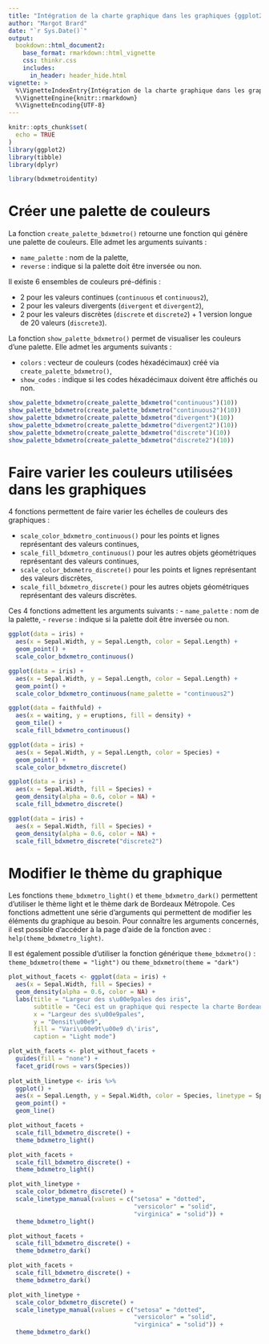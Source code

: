 ```yaml
---
title: "Intégration de la charte graphique dans les graphiques {ggplot2}"
author: "Margot Brard"
date: "`r Sys.Date()`"
output:
  bookdown::html_document2:
    base_format: rmarkdown::html_vignette
    css: thinkr.css
    includes:
      in_header: header_hide.html
vignette: >
  %\VignetteIndexEntry{Intégration de la charte graphique dans les graphiques {ggplot2}}
  %\VignetteEngine{knitr::rmarkdown}
  %\VignetteEncoding{UTF-8}
---
```


<script type="text/javascript">
$(document).ready(function () {
  window.initializeCodeFolding("show" === "hide");
});
</script>

```r
knitr::opts_chunk$set(
  echo = TRUE
)
library(ggplot2)
library(tibble)
library(dplyr)
```

```r
library(bdxmetroidentity)
```

# Créer une palette de couleurs

La fonction `create_palette_bdxmetro()` retourne une fonction qui génère une palette de couleurs. Elle admet les arguments suivants : 

- `name_palette` : nom de la palette, 
- `reverse` : indique si la palette doit être inversée ou non.

Il existe 6 ensembles de couleurs pré-définis : 

- 2 pour les valeurs continues (`continuous` et `continuous2`),
- 2 pour les valeurs divergents (`divergent` et `divergent2`),
- 2 pour les valeurs discrètes (`discrete` et `discrete2`) + 1 version longue de 20 valeurs (`discrete3`).

La fonction `show_palette_bdxmetro()` permet de visualiser les couleurs d'une palette. Elle admet les arguments suivants : 

- `colors` : vecteur de couleurs (codes héxadécimaux) créé via `create_palette_bdxmetro()`,
- `show_codes` : indique si les codes héxadécimaux doivent être affichés ou non.

```r
show_palette_bdxmetro(create_palette_bdxmetro("continuous")(10))
show_palette_bdxmetro(create_palette_bdxmetro("continuous2")(10))
show_palette_bdxmetro(create_palette_bdxmetro("divergent")(10))
show_palette_bdxmetro(create_palette_bdxmetro("divergent2")(10))
show_palette_bdxmetro(create_palette_bdxmetro("discrete")(10))
show_palette_bdxmetro(create_palette_bdxmetro("discrete2")(10))
```

# Faire varier les couleurs utilisées dans les graphiques

4 fonctions permettent de faire varier les échelles de couleurs des graphiques : 

- `scale_color_bdxmetro_continuous()` pour les points et lignes représentant des valeurs continues,
- `scale_fill_bdxmetro_continuous()` pour les autres objets géométriques représentant des valeurs continues,
- `scale_color_bdxmetro_discrete()` pour les points et lignes représentant des valeurs discrètes,
- `scale_fill_bdxmetro_discrete()` pour les autres objets géométriques représentant des valeurs discrètes.

Ces 4 fonctions admettent les arguments suivants : 
- `name_palette` : nom de la palette, 
- `reverse` : indique si la palette doit être inversée ou non.

```r
ggplot(data = iris) +
  aes(x = Sepal.Width, y = Sepal.Length, color = Sepal.Length) +
  geom_point() +
  scale_color_bdxmetro_continuous()

ggplot(data = iris) +
  aes(x = Sepal.Width, y = Sepal.Length, color = Sepal.Length) +
  geom_point() +
  scale_color_bdxmetro_continuous(name_palette = "continuous2")

ggplot(data = faithfuld) +
  aes(x = waiting, y = eruptions, fill = density) +
  geom_tile() +
  scale_fill_bdxmetro_continuous()

ggplot(data = iris) +
  aes(x = Sepal.Width, y = Sepal.Length, color = Species) +
  geom_point() +
  scale_color_bdxmetro_discrete()

ggplot(data = iris) +
  aes(x = Sepal.Width, fill = Species) +
  geom_density(alpha = 0.6, color = NA) +
  scale_fill_bdxmetro_discrete()

ggplot(data = iris) +
  aes(x = Sepal.Width, fill = Species) +
  geom_density(alpha = 0.6, color = NA) +
  scale_fill_bdxmetro_discrete("discrete2")
```

# Modifier le thème du graphique

Les fonctions `theme_bdxmetro_light()` et `theme_bdxmetro_dark()` permettent d'utiliser le thème light et le thème dark de Bordeaux Métropole. Ces fonctions admettent une série d'arguments qui permettent de modifier les éléments du graphique au besoin. Pour connaître les arguments concernés, il est possible d'accéder à la page d'aide de la fonction avec : `help(theme_bdxmetro_light)`.

Il est également possible d'utiliser la fonction générique `theme_bdxmetro()` : `theme_bdxmetro(theme = "light")` ou `theme_bdxmetro(theme = "dark")`

```r
plot_without_facets <- ggplot(data = iris) +
  aes(x = Sepal.Width, fill = Species) +
  geom_density(alpha = 0.6, color = NA) +
  labs(title = "Largeur des s\u00e9pales des iris",
       subtitle = "Ceci est un graphique qui respecte la charte Bordeaux M\u00e9tropole",
       x = "Largeur des s\u00e9pales",
       y = "Densit\u00e9",
       fill = "Vari\u00e9t\u00e9 d\'iris",
       caption = "Light mode")

plot_with_facets <- plot_without_facets +
  guides(fill = "none") +
  facet_grid(rows = vars(Species))
  
plot_with_linetype <- iris %>% 
  ggplot() +
  aes(x = Sepal.Length, y = Sepal.Width, color = Species, linetype = Species) +
  geom_point() + 
  geom_line() 

plot_without_facets +
  scale_fill_bdxmetro_discrete() +
  theme_bdxmetro_light()

plot_with_facets +
  scale_fill_bdxmetro_discrete() +
  theme_bdxmetro_light()

plot_with_linetype + 
  scale_color_bdxmetro_discrete() +
  scale_linetype_manual(values = c("setosa" = "dotted", 
                                   "versicolor" = "solid", 
                                   "virginica" = "solid")) +
  theme_bdxmetro_light()

plot_without_facets +
  scale_fill_bdxmetro_discrete() +
  theme_bdxmetro_dark()

plot_with_facets +
  scale_fill_bdxmetro_discrete() +
  theme_bdxmetro_dark()

plot_with_linetype + 
  scale_color_bdxmetro_discrete() +
  scale_linetype_manual(values = c("setosa" = "dotted", 
                                   "versicolor" = "solid", 
                                   "virginica" = "solid")) +
  theme_bdxmetro_dark()
```

